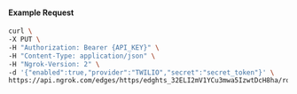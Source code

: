 
#### Example Request

```bash
curl \
-X PUT \
-H "Authorization: Bearer {API_KEY}" \
-H "Content-Type: application/json" \
-H "Ngrok-Version: 2" \
-d '{"enabled":true,"provider":"TWILIO","secret":"secret_token"}' \
https://api.ngrok.com/edges/https/edghts_32ELI2mV1YCu3mwa5IzwtDcH8ha/routes/edghtsrt_32ELI3Hfg4FnnJZacU3aYaKz7ZY/webhook_verification
```
